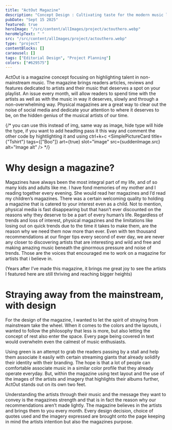 ```yaml
---
title: "ActOut Magazine"
description: "Concept Design : Cultivating taste for the modern music lover"
pubDate: "Sept 15 2025"
featured: true
heroImage: "/src/content/allImages/project/actouthero.webp"
heroHelpText: " "
src: "/src/content/allImages/project/actouthero.webp"
type: "project"
contentBlocks: []
caraousel: []
tags: ["Editorial Design", "Project Planning"]
colors: ["#629575"]
---
```







<HalfWidthPara>
<p slot="para1" >
ActOut is a magazine concept focusing on highlighting talent in non-mainstream music. The magazine brings readers articles, reviews and features dedicated to artists and their music that deserves a spot on your playlist. An issue every month, will allow readers to spend time with the artists as well as with the music in way it deserves, slowly and through a non-overwhelming way. Physical magazines are a great way to clear out the noise of social media and dedicate your attention to where it deserves to be, on the hidden genius of the musical artists of our time. 
</p>


{/*
 you can use this instead of img, same way as image, hide type will hide the type, if you want to add headting pass it this way and comment
 the other code by hightlighting it and using ctrl+k+c
<SimplePictureCard title={"Tshirt"} tags={["Boo"]}  art={true} slot="image" src={suddenImage.src} alt="Image alt" />
 */}
 

</HalfWidthPara>

# Why design a magazine?
Magazines have always been the most integral part of my life, and of so many kids and adults like me. I have fond memories of my mother and I reading together every evening. She would read her magazines and I’d read my children’s magazines. There was a certain welcoming quality to holding a magazine that is catered to your interest even as a child. Not to mention, physical media is fast disappearing but that hasn’t ever discounted on the reasons why they deserve to be a part of every human’s life. Regardless of trends and loss of interest, physical magazines and the limitations like losing out on quick trends due to the time it takes to make them, are the reason why we need them now more than ever. Even with ten thousand recommendations at our finger tips every second of ever day, we are never any closer to discovering artists that are interesting and wild and free and making amazing music beneath the ginormous pressure and noise of trends. Those are the voices that encouraged me to work on a magazine for artists that i believe in.

(Years after I’ve made this magazine, it brings me great joy to see the artists I featured here are still thriving and reaching bigger heights)

# Straying away from the mainstream, with design

For the design of the magazine, I wanted to let the spirit of straying from mainstream take the wheel. When it comes to the colors and the layouts, i wanted to follow the philosophy that less is more, but also letting the concept of rest also enter the space. Every page being covered in text would overwhelm even the calmest of music enthusiasts. 

Using green is an attempt to grab the readers passing by a stall and help them associate it easily with certain streaming giants that already solidify their identity with their branding. The hope is that a lot of people can comfortable associate music in a similar color profile that they already operate everyday. But, within the magazine using text layout and the use of the images of the artists and imagery that highlights their albums further, ActOut stands out on its own two feet. 

Understanding the artists through their music and the message they want to convey is the magazines strength and that is in fact the reason why our recommendations aren’t made lightly. The magazine believes in the artists and brings them to you every month. Every design decision, choice of quotes used and the imagery expressed are brought onto the page keeping in mind the artists intention but also the magazines purpose. 

<Carousel images={[car1,car2,car3,car4,car5,car6,car7,car8,car9,car10,car11]} client:only="svelte" />


